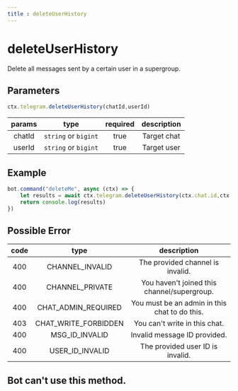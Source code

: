 ```yaml
--- 
title : deleteUserHistory 
--- 
```


# deleteUserHistory 
Delete all messages sent by a certain user in a supergroup.

## Parameters 
```ts 
ctx.telegram.deleteUserHistory(chatId,userId)
```
| params | type | required | description | 
| :----: | :---: | :-----: | :---------: |
| chatId | `string` or `bigint` | true | Target chat | 
| userId | `string` or `bigint` | true | Target user | 

## Example 
```ts highlight="2"
bot.command("deleteMe", async (ctx) => {
    let results = await ctx.telegram.deleteUserHistory(ctx.chat.id,ctx.from.id) 
    return console.log(results)
})
```
## Possible Error 
| code | type | description | 
| :---: | :---: | :------:| 
| 400 | CHANNEL_INVALID | The provided channel is invalid. | 
| 400 | CHANNEL_PRIVATE | You haven't joined this channel/supergroup. | 
| 400 | CHAT_ADMIN_REQUIRED | You must be an admin in this chat to do this. | 
| 403 | CHAT_WRITE_FORBIDDEN | You can't write in this chat. | 
| 400 | MSG_ID_INVALID | Invalid message ID provided.
| 400 | USER_ID_INVALID | The provided user ID is invalid.

## Bot can't use this method.